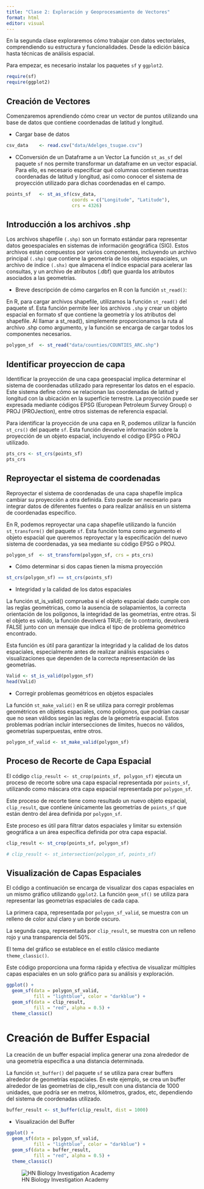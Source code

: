 ---
title: "Clase 2: Exploración y Geoprocesamiento de Vectores"
format: html
editor: visual
---

En la segunda clase exploraremos cómo trabajar con datos vectoriales, comprendiendo su estructura y funcionalidades. Desde la edición básica hasta técnicas de análisis espacial.

::: panel-tabset

Para empezar, es necesario instalar los paquetes `sf` y `ggplot2`.

```{r}
require(sf)
require(ggplot2)
```

## Creación de Vectores

Comenzaremos aprendiendo cómo crear un vector de puntos utilizando una base de datos que contiene coordenadas de latitud y longitud.

- Cargar base de datos

```{r}
csv_data    <- read.csv("data/Adelges_tsugae.csv")

```

- CConversión de un Dataframe a un Vector
La función `st_as_sf` del paquete `sf` nos permite transformar un dataframe en un vector espacial. Para ello, es necesario especificar qué columnas contienen nuestras coordenadas de latitud y longitud, así como conocer el sistema de proyección utilizado para dichas coordenadas en el campo.

```{r}
points_sf   <- st_as_sf(csv_data, 
                        coords = c("Longitude", "Latitude"),
                        crs = 4326)
```

## Introducción a los archivos .shp

Los archivos shapefile `(.shp)` son un formato estándar para representar datos geoespaciales en sistemas de información geográfica (SIG). Estos archivos están compuestos por varios componentes, incluyendo un archivo principal `(.shp)` que contiene la geometría de los objetos espaciales, un archivo de índice `(.shx)` que almacena el índice espacial para acelerar las consultas, y un archivo de atributos (.dbf) que guarda los atributos asociados a las geometrías.

- Breve descripción de cómo cargarlos en R con la función `st_read()`:

En R, para cargar archivos shapefile, utilizamos la función `st_read()` del paquete sf. Esta función permite leer los archivos `.shp` y crear un objeto espacial en formato sf que contiene la geometría y los atributos del shapefile. Al llamar a st_read(), simplemente proporcionamos la ruta al archivo .shp como argumento, y la función se encarga de cargar todos los componentes necesarios.

```{r}
polygon_sf  <- st_read("data/counties/COUNTIES_ARC.shp")
```

## Identificar proyeccion de capa

Identificar la proyección de una capa geoespacial implica determinar el sistema de coordenadas utilizado para representar los datos en el espacio. Este sistema define cómo se relacionan las coordenadas de latitud y longitud con la ubicación en la superficie terrestre. La proyección puede ser expresada mediante códigos EPSG (European Petroleum Survey Group) o PROJ (PROJection), entre otros sistemas de referencia espacial.

Para identificar la proyección de una capa en R, podemos utilizar la función `st_crs()` del paquete `sf`. Esta función devuelve información sobre la proyección de un objeto espacial, incluyendo el código EPSG o PROJ utilizado.

```{r}
pts_crs <- st_crs(points_sf)
pts_crs
```

## Reproyectar el sistema de coordenadas

Reproyectar el sistema de coordenadas de una capa shapefile implica cambiar su proyección a otra definida. Esto puede ser necesario para integrar datos de diferentes fuentes o para realizar análisis en un sistema de coordenadas específico.

En R, podemos reproyectar una capa shapefile utilizando la función `st_transform()` del paquete `sf`. Esta función toma como argumento el objeto espacial que queremos reproyectar y la especificación del nuevo sistema de coordenadas, ya sea mediante su código EPSG o PROJ.

```{r}
polygon_sf  <- st_transform(polygon_sf, crs = pts_crs)
```

- Cómo determinar si dos capas tienen la misma proyección

```{r}
st_crs(polygon_sf) == st_crs(points_sf)
```

- Integridad y la calidad de los datos espaciales

La función st_is_valid() comprueba si el objeto espacial dado cumple con las reglas geométricas, como la ausencia de solapamientos, la correcta orientación de los polígonos, la integridad de las geometrías, entre otras. Si el objeto es válido, la función devolverá TRUE; de lo contrario, devolverá FALSE junto con un mensaje que indica el tipo de problema geométrico encontrado.

Esta función es útil para garantizar la integridad y la calidad de los datos espaciales, especialmente antes de realizar análisis espaciales o visualizaciones que dependen de la correcta representación de las geometrías.

```{r}
Valid <- st_is_valid(polygon_sf)
head(Valid)
```


- Corregir problemas geométricos en objetos espaciales

La función `st_make_valid()` en R se utiliza para corregir problemas geométricos en objetos espaciales, como polígonos, que podrían causar que no sean válidos según las reglas de la geometría espacial. Estos problemas podrían incluir intersecciones de límites, huecos no válidos, geometrías superpuestas, entre otros.

```{r}
polygon_sf_valid <- st_make_valid(polygon_sf)
```

## Proceso de Recorte de Capa Espacial

El código `clip_result <- st_crop(points_sf, polygon_sf)` ejecuta un proceso de recorte sobre una capa espacial representada por `points_sf`, utilizando como máscara otra capa espacial representada por `polygon_sf`.

Este proceso de recorte tiene como resultado un nuevo objeto espacial, `clip_result`, que contiene únicamente las geometrías de `points_sf` que están dentro del área definida por `polygon_sf`. 

Este proceso es útil para filtrar datos espaciales y limitar su extensión geográfica a un área específica definida por otra capa espacial.

```{r}
clip_result <- st_crop(points_sf, polygon_sf)

# clip_result <- st_intersection(polygon_sf, points_sf)

```

## Visualización de Capas Espaciales

El código a continuación se encarga de visualizar dos capas espaciales en un mismo gráfico utilizando `ggplot2`. La función `geom_sf()` se utiliza para representar las geometrías espaciales de cada capa.

La primera capa, representada por `polygon_sf_valid`, se muestra con un relleno de color azul claro y un borde oscuro.

La segunda capa, representada por `clip_result`, se muestra con un relleno rojo y una transparencia del 50%.

El tema del gráfico se establece en el estilo clásico mediante `theme_classic()`. 

Este código proporciona una forma rápida y efectiva de visualizar múltiples capas espaciales en un solo gráfico para su análisis y exploración.

```{r}
ggplot() +
  geom_sf(data = polygon_sf_valid, 
          fill = "lightblue", color = "darkblue") +
  geom_sf(data = clip_result, 
          fill = "red", alpha = 0.5) + 
  theme_classic()
```


# Creación de Buffer Espacial

La creación de un buffer espacial implica generar una zona alrededor de una geometría específica a una distancia determinada.

La función `st_buffer()` del paquete `sf` se utiliza para crear buffers alrededor de geometrías espaciales. En este ejemplo, se crea un buffer alrededor de las geometrías de clip_result con una distancia de 1000 unidades, que podría ser en metros, kilómetros, grados, etc, dependiendo del sistema de coordenadas utilizado.

```{r}
buffer_result <- st_buffer(clip_result, dist = 1000)
```

- Visualización del Buffer

```{r}
ggplot() +
  geom_sf(data = polygon_sf_valid,
          fill = "lightblue", color = "darkblue") +
  geom_sf(data = buffer_result, 
          fill = "red", alpha = 0.5) + 
  theme_classic()
```


:::

![HN Biology Investigation Academy](HN%20Cursos%20publicidad/HN%20Biology%20Inv%20large.jpg)
